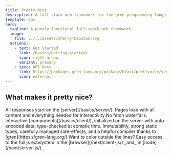 ```yaml
---
title: Pretty Nice
description: A full stack web framework for the gren programming language.
template: doc
hero:
  tagline: A purely functional full-stack web framework.
  image:
    file: ../../assets/cherry-blossom.svg
  actions:
    - text: Get Started
      link: /basics/getting-started/
      icon: right-arrow
      variant: primary
    - text: API Docs
      link: https://packages.gren-lang.org/package/blaix/prettynice/version/1.0.2/overview
      icon: external
---
```



## What makes it pretty nice?

<CardGrid>
	<Card title="Fully Full Stack" icon="seti:html">
        All responses start on the [server](/basics/server/).
        Pages load with all content and everything needed for interactivity
        No fetch waterfalls.
	</Card>
	<Card title="Confident Components" icon="rocket">
        Interactive [components](/basics/client/), initialized on the server with auto-encoded data, type-checked at compile time.
	</Card>
	<Card title="Guidance and Guarantees" icon="seti:todo">
        Immutability, strong static types, carefully managed side-effects, and a helpful compiler thanks to [gren](https://gren-lang.org/)
	</Card>
	<Card title="Javascript just where you need it" icon="seti:javascript">
        Want to color outside the lines? Easy access to the full js ecosystem
        in the [browser](/next/client-js/) _and_ in [node](/next/server-js/).
	</Card>
</CardGrid>
